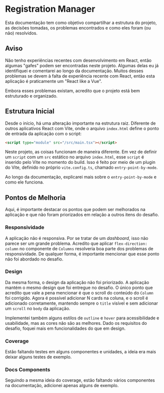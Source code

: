 # Registration Manager

Esta documentação tem como objetivo compartilhar a estrutura do projeto, as decisões tomadas, os problemas encontrados e como eles foram (ou não) resolvidos.

## Aviso

Não tenho experiências recentes com desenvolvimento em React, então algumas "gafes" podem ser encontradas neste projeto. Algumas delas eu já identifiquei e comentarei ao longo da documentação. Muitos desses problemas se devem à falta de experiência recente com React, então esta aplicação é praticamente um "React like a Vue".

Embora esses problemas existam, acredito que o projeto está bem estruturado e organizado.

## Estrutura Inicial

Desde o início, há uma alteração importante na estrutura raiz. Diferente de outros aplicativos React com Vite, onde o arquivo `index.html` define o ponto de entrada da aplicação com o script:

```html
<script type="module" src="/src/main.tsx"></script>
```

Neste projeto, as coisas funcionam de maneira diferente. Em vez de definir um `script` com um `src` estático no arquivo `index.html`, esse `script` é inserido pelo Vite no momento do build. Isso é feito por meio de um plugin do Vite, definido no próprio `vite.config.ts`, chamado `entry-point-by-mode`.

Ao longo da documentação, explicarei mais sobre o `entry-point-by-mode` e como ele funciona.

## Pontos de Melhoria

Aqui, é importante destacar os pontos que podem ser melhorados na aplicação e que não foram priorizados em relação a outros itens do desafio.

### Responsividade

A aplicação não é responsiva. Por se tratar de um _dashboard_, isso não parece ser um grande problema. Acredito que aplicar `flex-direction: column` no componente de `Columns` resolveria boa parte dos problemas de responsividade. De qualquer forma, é importante mencionar que esse ponto não foi abordado no desafio.

### Design

Da mesma forma, o design da aplicação não foi priorizado. A aplicação mantém o mesmo design que foi entregue no desafio. O único ponto que acredito que vale a pena mencionar é que o scroll do conteúdo do `Column` foi corrigido. Agora é possível adicionar N cards na coluna, e o scroll é adicionado corretamente, mantendo sempre o `title` visível e sem adicionar um `scroll` no `body` da aplicação.

Implementei também alguns estilos de `outline` e `hover` para acessibilidade e usabilidade, mas as cores não são as melhores. Dado os requisitos do desafio, foquei mais em funcionalidades do que em design.

### Coverage

Estão faltando testes em alguns componentes e unidades, a ideia era mais deixar alguns testes de exemplo.

### Docs Components

Seguindo a mesma ideia do coverage, estão faltando vários componentes na documentação, adicionei apenas alguns
de exemplo.
